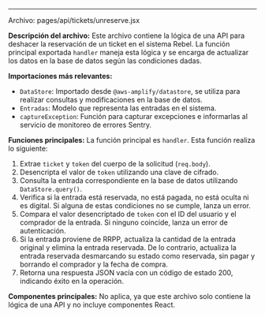 

---

Archivo: pages/api/tickets/unreserve.jsx

**Descripción del archivo:**
Este archivo contiene la lógica de una API para deshacer la reservación de un ticket en el sistema Rebel. La función principal exportada `handler` maneja esta lógica y se encarga de actualizar los datos en la base de datos según las condiciones dadas.

**Importaciones más relevantes:**
- `DataStore`: Importado desde `@aws-amplify/datastore`, se utiliza para realizar consultas y modificaciones en la base de datos.
- `Entradas`: Modelo que representa las entradas en el sistema.
- `captureException`: Función para capturar excepciones e informarlas al servicio de monitoreo de errores Sentry.

**Funciones principales:**
La función principal es `handler`. Esta función realiza lo siguiente:
  1. Extrae `ticket` y `token` del cuerpo de la solicitud (`req.body`).
  2. Desencripta el valor de `token` utilizando una clave de cifrado.
  3. Consulta la entrada correspondiente en la base de datos utilizando `DataStore.query()`.
  4. Verifica si la entrada está reservada, no está pagada, no está oculta ni es digital. Si alguna de estas condiciones no se cumple, lanza un error.
  5. Compara el valor desencriptado de `token` con el ID del usuario y el comprador de la entrada. Si ninguno coincide, lanza un error de autenticación.
  6. Si la entrada proviene de RRPP, actualiza la cantidad de la entrada original y elimina la entrada reservada. De lo contrario, actualiza la entrada reservada desmarcando su estado como reservada, sin pagar y borrando el comprador y la fecha de compra.
  7. Retorna una respuesta JSON vacía con un código de estado 200, indicando éxito en la operación.

**Componentes principales:**
No aplica, ya que este archivo solo contiene la lógica de una API y no incluye componentes React.